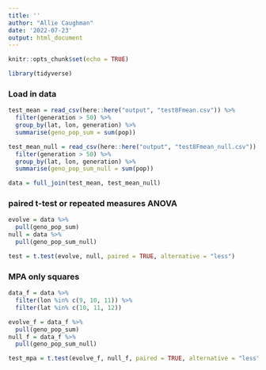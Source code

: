 ```yaml
---
title: ''
author: "Allie Caughman"
date: '2022-07-23'
output: html_document
---
```


```r
knitr::opts_chunk$set(echo = TRUE)

library(tidyverse)
```

### Load in data

```r
test_mean = read_csv(here::here("output", "test8Fmean.csv")) %>% 
  filter(generation > 50) %>% 
  group_by(lat, lon, generation) %>% 
  summarise(geno_pop_sum = sum(pop))

test_mean_null = read_csv(here::here("output", "test8Fmean_null.csv")) %>% 
  filter(generation > 50) %>% 
  group_by(lat, lon, generation) %>% 
  summarise(geno_pop_sum_null = sum(pop)) 

data = full_join(test_mean, test_mean_null)
```

### paired t-test or repeated measures ANOVA 

```r
evolve = data %>% 
  pull(geno_pop_sum)
null = data %>% 
  pull(geno_pop_sum_null)

test = t.test(evolve, null, paired = TRUE, alternative = "less")
```

### MPA only squares

```r
data_f = data %>% 
  filter(lon %in% c(9, 10, 11)) %>% 
  filter(lat %in% c(10, 11, 12))
```

```r
evolve_f = data_f %>% 
  pull(geno_pop_sum)
null_f = data_f %>% 
  pull(geno_pop_sum_null)

test_mpa = t.test(evolve_f, null_f, paired = TRUE, alternative = "less")
```

